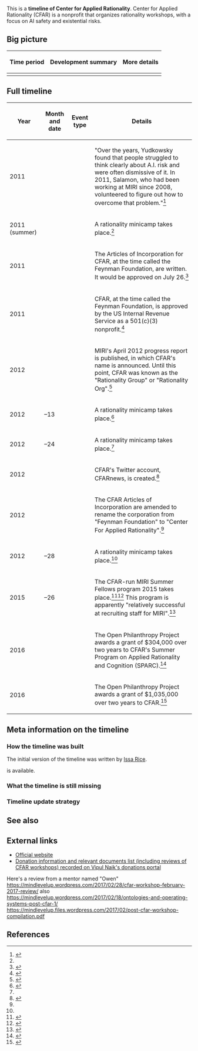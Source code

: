 This is a '''timeline of Center for Applied Rationality'''. Center for Applied Rationality (CFAR) is a nonprofit that organizes rationality workshops, with a focus on AI safety and existential risks.

==Big picture==

{| class="wikitable"
! Time period !! Development summary !! More details
|-
|}

==Full timeline==

{| class="sortable wikitable"
! Year !! Month and date !! Event type !! Details
|-
| 2011 || || || "Over the years, Yudkowsky found that people struggled to think clearly about A.I. risk and were often dismissive of it. In 2011, Salamon, who had been working at MIRI since 2008, volunteered to figure out how to overcome that problem."<ref>{{cite web |url=https://www.nytimes.com/2016/01/17/magazine/the-happiness-code.html |date=January 14, 2016 |publisher=[[wikipedia:The New York Times|The New York Times]] |title=The Happiness Code: A new approach to self-improvement is taking off in Silicon Valley: cold, hard rationality. |author=Jennifer Kahn |accessdate=July 12, 2017}}</ref>
|-
| 2011 (summer) || || || A rationality minicamp takes place.<ref name="salamon-2012-03-29-minicamps" />
|-
| 2011 || {{dts|July 18}} || || The Articles of Incorporation for CFAR, at the time called the Feynman Foundation, are written. It would be approved on July 26.<ref name="articles-of-incorporation">{{cite web |url=http://www.rationality.org/files/center-for-applied-rationality-articles-of-incorporation.pdf |title=Articles of Incorporation Of Feynman Foundation |accessdate=July 9, 2017}}</ref>
|-
| 2011 || {{dts|July 26}} || || CFAR, at the time called the Feynman Foundation, is approved by the US Internal Revenue Service as a 501(c)(3) nonprofit.<ref>{{cite web |url=http://www.rationality.org/files/center-for-applied-rationality-nonprofit-irs-approval.pdf |title=Center for Applied Rationality Nonprofit IRS Approval |accessdate=July 8, 2017}}</ref>
|-
| 2012 || {{dts|May 8}} || || MIRI's April 2012 progress report is published, in which CFAR's name is announced. Until this point, CFAR was known as the "Rationality Group" or "Rationality Org".<ref>{{cite web |url=https://intelligence.org/2012/05/08/singularity-institute-progress-report-april-2012/ |title=Machine Intelligence Research Institute Progress Report, April 2012 |publisher=Machine Intelligence Research Institute |date=May 8, 2012 |author=Louie Helm |accessdate=June 30, 2017}}</ref>
|-
| 2012 || {{dts|May 11}}–13 || || A rationality minicamp takes place.<ref name="salamon-2012-03-29-minicamps">{{cite web |url=http://lesswrong.com/lw/b98/minicamps_on_rationality_and_awesomeness_may_1113/ |title=Minicamps on Rationality and Awesomeness: May 11-13, June 22-24, and July 21-28 |date=March 29, 2012 |author=Anna Salamon |accessdate=July 11, 2017 |publisher=[[wikipedia:LessWrong|LessWrong]]}}</ref>
|-
| 2012 || {{dts|June 22}}–24 || || A rationality minicamp takes place.<ref name="salamon-2012-03-29-minicamps" />
|-
| 2012 || {{dts|July 7}} || || CFAR's Twitter account, CFARnews, is created.<ref>{{cite web |url=https://twitter.com/cfarnews |title=CFAR news (@CFARnews) |publisher=Twitter |accessdate=July 11, 2017}}</ref>
|-
| 2012 || {{dts|July 10}} || || The CFAR Articles of Incorporation are amended to rename the corporation from "Feynman Foundation" to "Center For Applied Rationality".<ref name="articles-of-incorporation" />
|-
| 2012 || {{dts|July 21}}–28 || || A rationality minicamp takes place.<ref name="salamon-2012-03-29-minicamps" />
|-
| 2015 || {{dts|July 7}}–26 || || The CFAR-run MIRI Summer Fellows program 2015 takes place.<ref>{{cite web |url=https://web.archive.org/web/20150717025843/http://rationality.org/miri-summer-fellows-2015 |title=MIRI Summer Fellows 2015 |publisher=CFAR |date=June 21, 2015 |accessdate=July 8, 2017}}</ref><ref>{{cite web |url=http://lesswrong.com/lw/m3h/cfarrun_miri_summer_fellows_program_july_726/ |title=CFAR-run MIRI Summer Fellows program: July 7-26 |author=Anna Salamon |date=April 28, 2015 |accessdate=July 11, 2017 |publisher=[[wikipedia:LessWrong|LessWrong]]}}</ref> This program is apparently "relatively successful at recruiting staff for MIRI".<ref>{{cite web |url=http://www.openphilanthropy.org/giving/grants/center-applied-rationality-general-support |title=Center for Applied Rationality — General Support |publisher=Open Philanthropy Project |accessdate=July 8, 2017 |quote=We have some doubts about CFAR's management and operations, and we see CFAR as having made only limited improvements over the last two years, with the possible exception of running the MIRI Summer Fellows Program in 2015, which we understand to have been relatively successful at recruiting staff for MIRI.}}</ref>
|-
| 2016 || {{dts|May}} || || The Open Philanthropy Project awards a grant of $304,000 over two years to CFAR's Summer Program on Applied Rationality and Cognition (SPARC).<ref>{{cite web |url=http://www.openphilanthropy.org/giving/grants/center-applied-rationality-sparc |title=Center for Applied Rationality — SPARC |publisher=Open Philanthropy Project |accessdate=July 11, 2017}}</ref>
|-
| 2016 || {{dts|July}} || || The Open Philanthropy Project awards a grant of $1,035,000 over two years to CFAR.<ref>{{cite web |url=http://www.openphilanthropy.org/giving/grants/center-applied-rationality-general-support |title=Center for Applied Rationality — General Support |publisher=Open Philanthropy Project |accessdate=July 11, 2017}}</ref>
|}

==Meta information on the timeline==

===How the timeline was built===

The initial version of the timeline was written by [[User:Issa|Issa Rice]].

{{funding info}} is available.

===What the timeline is still missing===

===Timeline update strategy===

==See also==

==External links==

* [http://rationality.org/ Official website]
* [https://donations.vipulnaik.com/donee.php?donee=Center+for+Applied+Rationality Donation information and relevant documents list (including reviews of CFAR workshops) recorded on Vipul Naik's donations portal]

Here's a review from a mentor named "Owen" https://mindlevelup.wordpress.com/2017/02/28/cfar-workshop-february-2017-review/
also https://mindlevelup.wordpress.com/2017/02/18/ontologies-and-operating-systems-post-cfar-1/
https://mindlevelup.files.wordpress.com/2017/02/post-cfar-workshop-compilation.pdf

==References==

{{Reflist|30em}}
